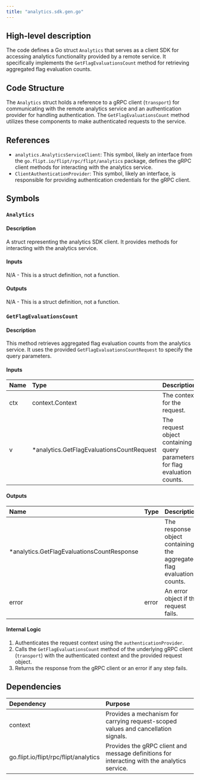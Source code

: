 ```yaml
---
title: "analytics.sdk.gen.go"
---
```


## High-level description
The code defines a Go struct `Analytics` that serves as a client SDK for accessing analytics functionality provided by a remote service. It specifically implements the `GetFlagEvaluationsCount` method for retrieving aggregated flag evaluation counts.

## Code Structure
The `Analytics` struct holds a reference to a gRPC client (`transport`) for communicating with the remote analytics service and an authentication provider for handling authentication. The `GetFlagEvaluationsCount` method utilizes these components to make authenticated requests to the service.

## References
- `analytics.AnalyticsServiceClient`: This symbol, likely an interface from the `go.flipt.io/flipt/rpc/flipt/analytics` package, defines the gRPC client methods for interacting with the analytics service.
- `ClientAuthenticationProvider`: This symbol, likely an interface, is responsible for providing authentication credentials for the gRPC client.

## Symbols

### `Analytics`
#### Description
A struct representing the analytics SDK client. It provides methods for interacting with the analytics service.

#### Inputs
N/A - This is a struct definition, not a function.

#### Outputs
N/A - This is a struct definition, not a function.

### `GetFlagEvaluationsCount`
#### Description
This method retrieves aggregated flag evaluation counts from the analytics service. It uses the provided `GetFlagEvaluationsCountRequest` to specify the query parameters.

#### Inputs
| Name | Type | Description |
|:-----|:-----|:------------|
| ctx | context.Context | The context for the request. |
| v | *analytics.GetFlagEvaluationsCountRequest | The request object containing query parameters for flag evaluation counts. |

#### Outputs
| Name | Type | Description |
|:-----|:-----|:------------|
| *analytics.GetFlagEvaluationsCountResponse |  | The response object containing the aggregated flag evaluation counts. |
| error | error | An error object if the request fails. |

#### Internal Logic
1.  Authenticates the request context using the `authenticationProvider`.
2.  Calls the `GetFlagEvaluationsCount` method of the underlying gRPC client (`transport`) with the authenticated context and the provided request object.
3.  Returns the response from the gRPC client or an error if any step fails.

## Dependencies
| Dependency | Purpose |
|:-----------|:--------|
| context | Provides a mechanism for carrying request-scoped values and cancellation signals. |
| go.flipt.io/flipt/rpc/flipt/analytics |  Provides the gRPC client and message definitions for interacting with the analytics service. |
